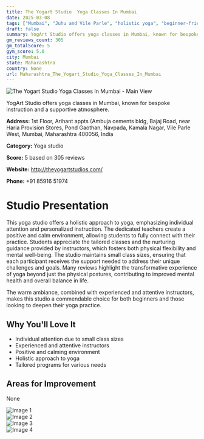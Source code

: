 ```yaml
---
title: The Yogart Studio  Yoga Classes In Mumbai
date: 2025-03-08
tags: ["Mumbai", "Juhu and Vile Parle", "holistic yoga", "beginner-friendly", "positive atmosphere", "small class sizes", "Mumbai"]  
draft: false
summary: YogArt Studio offers yoga classes in Mumbai, known for bespoke instruction and a supportive atmosphere.
gm_reviews_count: 305
gm_totalScore: 5
gym_score: 5.0
city: Mumbai
state: Maharashtra
country: None
url: Maharashtra_The_Yogart_Studio_Yoga_Classes_In_Mumbai
---
```


<div className="aspect-[16/9] relative my-8">
  <img 
    src="https://lh5.googleusercontent.com/p/AF1QipOhC3aN4oOYTghaNv0pUKanxmTiIOg3WnJL5Hcm=w1920-h1080-k-no"
    alt="The Yogart Studio  Yoga Classes In Mumbai - Main View"
    className="object-cover absolute inset-0 w-full h-full rounded-lg"
  />
</div>

YogArt Studio offers yoga classes in Mumbai, known for bespoke instruction and a supportive atmosphere.

**Address:** 1st Floor, Arihant appts (Ambuja cements bldg, Bajaj Road, near Haria Provision Stores, Pond Gaothan, Navpada, Kamala Nagar, Vile Parle West, Mumbai, Maharashtra 400056, India

**Category:** Yoga studio

**Score:** 5 based on 305 reviews

**Website:** http://theyogartstudios.com/

**Phone:** +91 85916 51974

# Studio Presentation

This yoga studio offers a holistic approach to yoga, emphasizing individual attention and personalized instruction. The dedicated teachers create a positive and calm environment, allowing students to fully connect with their practice. Students appreciate the tailored classes and the nurturing guidance provided by instructors, which fosters both physical flexibility and mental well-being. The studio maintains small class sizes, ensuring that each participant receives the support needed to address their unique challenges and goals. Many reviews highlight the transformative experience of yoga beyond just the physical postures, contributing to improved mental health and overall balance in life.

The warm ambiance, combined with experienced and attentive instructors, makes this studio a commendable choice for both beginners and those looking to deepen their yoga practice.

## Why You'll Love It

- Individual attention due to small class sizes
- Experienced and attentive instructors
- Positive and calming environment
- Holistic approach to yoga
- Tailored programs for various needs

## Areas for Improvement

None

<div className="grid grid-cols-1 xl:grid-cols-2 gap-4 my-8">
<div className="aspect-[4/3] relative"><img src="https://lh3.googleusercontent.com/p/AF1QipMGY2Y3kAt93hI5a2h_g1EByUsISycmAhVkEDAS=w1920-h1080-k-no" alt="Image 1" className="object-cover absolute inset-0 w-full h-full rounded-lg" /></div>
<div className="aspect-[4/3] relative"><img src="https://lh5.googleusercontent.com/p/AF1QipPuXnk1tMGNZK6jHR1vineSpgD5dsK8VpxI29Np=w1920-h1080-k-no" alt="Image 2" className="object-cover absolute inset-0 w-full h-full rounded-lg" /></div>
<div className="aspect-[4/3] relative"><img src="https://lh5.googleusercontent.com/p/AF1QipOPi5FrfkeLovuK0REpaJhLpipe50PIEmJi_-fT=w1920-h1080-k-no" alt="Image 3" className="object-cover absolute inset-0 w-full h-full rounded-lg" /></div>
<div className="aspect-[4/3] relative"><img src="https://lh5.googleusercontent.com/p/AF1QipN0A4-24kPr4s3tTphQymuZfNxlqDCoiY2lrbTM=w1920-h1080-k-no" alt="Image 4" className="object-cover absolute inset-0 w-full h-full rounded-lg" /></div>
</div>